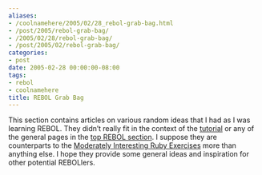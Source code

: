 ```yaml
---
aliases:
- /coolnamehere/2005/02/28_rebol-grab-bag.html
- /post/2005/rebol-grab-bag/
- /2005/02/28/rebol-grab-bag/
- /post/2005/02/rebol-grab-bag/
categories:
- post
date: 2005-02-28 00:00:00-08:00
tags:
- rebol
- coolnamehere
title: REBOL Grab Bag
---
```


[tutorial]: /post/2004/12/rebol-babysteps/
[top REBOL section]: /tags/rebol
[Moderately Interesting Ruby Exercises]: /post/2004/09/the-mires

This section contains articles on various random ideas that I had as I was learning REBOL.
They didn’t really fit in the context of the [tutorial][] or any of the general pages in the [top REBOL section][].
I suppose they are counterparts to the [Moderately Interesting Ruby Exercises][] more than anything else.
I hope they provide some general ideas and inspiration for other potential REBOLlers.